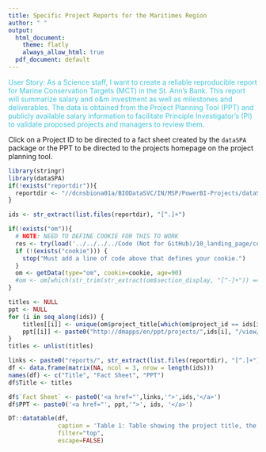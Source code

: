 ```yaml
---
title: Specific Project Reports for the Maritimes Region
author: " "
output:
  html_document:
    theme: flatly
    always_allow_html: true
  pdf_document: default
---
```


<span style="color:#43C6DB">User Story: As a Science staff, I want to create a reliable reproducible report for Marine Conservation Targets (MCT) in the St. Ann's Bank. This report will summarize salary and o&m investment as well as milestones and deliverables. The data is obtained from the Project Planning Tool (PPT) and publicly available salary information to facilitate Principle Investigator's  (PI) to validate proposed projects and managers to review them.</span>

Click on a Project ID to be directed to a fact sheet created by the `dataSPA` package or the PPT to be directed to the projects homepage
on the project planning tool.


```r
library(stringr)
library(dataSPA)
if(!exists("reportdir")){
  reportdir <- "//dcnsbiona01a/BIODataSVC/IN/MSP/PowerBI-Projects/dataSPA/outputs/reports/"
}

ids <- str_extract(list.files(reportdir), "[^.]+")

if(!exists("om")){
  # NOTE: NEED TO DEFINE COOKIE FOR THIS TO WORK
  res <- try(load('../../../../Code (Not for GitHub)/10_landing_page/cookie'), silent=TRUE)
  if (!(exists("cookie"))) {
    stop("Must add a line of code above that defines your cookie.")
  }
  om <- getData(type="om", cookie=cookie, age=90)
  #om <- om[which(str_trim(str_extract(om$section_display, "[^-]+")) == "Maritimes"),]
}

titles <- NULL
ppt <- NULL
for (i in seq_along(ids)) {
    titles[[i]] <- unique(om$project_title[which(om$project_id == ids[i])])
    ppt[[i]] <- paste0("http://dmapps/en/ppt/projects/",ids[i], "/view/")
}
titles <- unlist(titles)

links <- paste0("reports/", str_extract(list.files(reportdir), "[^.]+"),".html")
df <- data.frame(matrix(NA, ncol = 3, nrow = length(ids)))
names(df) <- c("Title", "Fact Sheet", "PPT")
df$Title <- titles

df$`Fact Sheet` <- paste0('<a href="',links,'">',ids,'</a>')
df$PPT <- paste0('<a href="', ppt,'">', ids, '</a>')

DT::datatable(df,
              caption = 'Table 1: Table showing the project title, the link to the report created by the dataSPA package (with the associated project ID number), and the link to the homepage of the project on the PPT.',
              filter="top",
              escape=FALSE)
```

